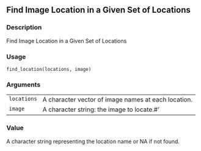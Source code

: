 
## Find Image Location in a Given Set of Locations {.unnumbered}


### Description

Find Image Location in a Given Set of Locations



### Usage

<pre><code class='language-R'>find_location(locations, image)
</code></pre>


### Arguments

<table>
<tr><td style = "white-space: collapse; font-family: monospace; vertical-align: top"><code id="locations">locations</code></td>
<td>
A character vector of image names at each location.
</td></tr>
<tr><td style = "white-space: collapse; font-family: monospace; vertical-align: top"><code id="image">image</code></td>
<td>
A character string: the image to locate.#'
</td></tr>
</table>


### Value

A character string representing the location name or NA if not found.


